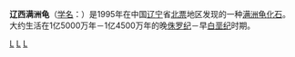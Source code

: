 {{Speciesbox
| taxon = Manchurochelys liaoxiensis
| authority = Ji, 1995 
| fossil_range = [[侏罗纪|侏罗纪]]晚期 - [[白垩纪|白垩纪]]早期
| image = Manchuroche.JPG
| image_caption = 辽西满洲龟化石
| synonyms = ''Manchurochelys liaehiensis''
}}

'''辽西满洲龟'''（[[学名|学名]]：''{{lang|la|Manchurochelys liaoxiensis}}''）是1995年在中国[[辽宁|辽宁]]省[[北票|北票]]地区发现的一种[[满洲龟|满洲龟]][[化石|化石]]。大约生活在1亿5000万年－1亿4500万年的晚[[侏罗纪|侏罗纪]]－早[[白垩纪|白垩纪]]时期。

{{Paleo-reptile-stub}}
{{taxonbar}}
[[Category:曲頸龜亞目|L]]
[[Category:白堊紀龜類|L]]
[[Category:1995年描述的动物|L]]